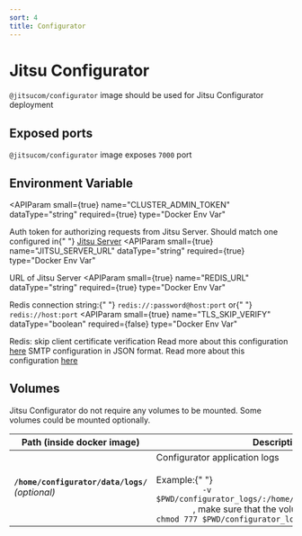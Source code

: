 ```yaml
---
sort: 4
title: Configurator
---
```


# Jitsu Configurator

`@jitsucom/configurator` image should be used for Jitsu Configurator deployment

## Exposed ports

`@jitsucom/configurator` image exposes `7000` port

## Environment Variable

<APIParam
  small={true}
  name="CLUSTER_ADMIN_TOKEN"
  dataType="string"
  required={true}
  type="Docker Env Var"
>
  Auth token for authorizing requests from Jitsu Server. Should match one
  configured in{" "}
  <a href="/docs/deployment/deploy-with-docker/jitsu-server">Jitsu Server</a>
</APIParam>
<APIParam
  small={true}
  name="JITSU_SERVER_URL"
  dataType="string"
  required={true}
  type="Docker Env Var"
>
  URL of Jitsu Server
</APIParam>
<APIParam
  small={true}
  name="REDIS_URL"
  dataType="string"
  required={true}
  type="Docker Env Var"
>
  Redis connection string:{" "}
  <code inline={true}>redis://:password@host:port</code> or{" "}
  <code inline={true}>redis://host:port</code>
</APIParam>
<APIParam
  small={true}
  name="TLS_SKIP_VERIFY"
  dataType="boolean"
  required={false}
  type="Docker Env Var"
>
  Redis: skip client certificate verification
</APIParam>
<APIParam
    small={true}
    name="JITSU_SSO_CONFIG"
    dataType="string"
    required={false}
    type="Docker Env Var">
    Read more about this configuration <a href="/docs/configurator-configuration/sso-authentication">here</a>
</APIParam>
<APIParam
    small={true}
    name="JITSU_SMTP_CONFIG"
    dataType="string"
    required={false}
    type="Docker Env Var">
    SMTP configuration in JSON format. Read more about this configuration <a href="/docs/configurator-configuration">here</a>
</APIParam>

## Volumes

Jitsu Configurator do not require any volumes to be mounted. Some volumes could be mounted optionally.

<table>
  <thead>
    <tr>
      <th>Path (inside docker image)</th>
      <th>Description</th>
    </tr>
  </thead>
  <tbody>
    <tr>
      <td>
        <b>
          <code inline={true}>/home/configurator/data/logs/</code>
        </b>
        <br />
        <i>(optional)</i>
      </td>
      <td>
        Configurator application logs <br />
        <br />
        Example:{" "}
        <code inline={true}>
          -v $PWD/configurator_logs/:/home/configurator/data/logs/
        </code>
        , make sure that the volume is writable with:{" "}
        <code inline={true}>chmod 777 $PWD/configurator_logs/</code>
      </td>
    </tr>
  </tbody>
</table>
